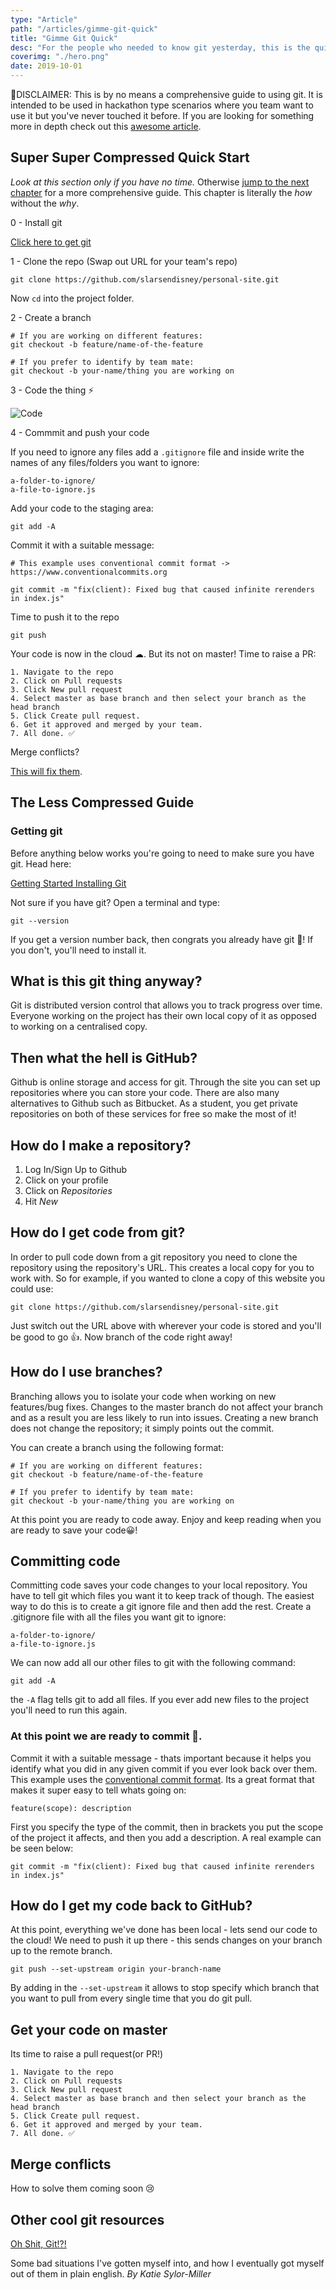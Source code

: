 ```yaml
---
type: "Article"
path: "/articles/gimme-git-quick"
title: "Gimme Git Quick"
desc: "For the people who needed to know git yesterday, this is the quickest git guide ever. It is intended to be used in hackathon type scenarios where you team want to use it but you've never touched it before. "
coverimg: "./hero.png"
date: 2019-10-01
---
```


🚨DISCLAIMER: This is by no means a comprehensive guide to using git. It is intended to be used in hackathon type scenarios where you team want to use it but you've never touched it before. If you are looking for something more in depth check out this [awesome article](https://medium.com/@george.seif94/a-full-tutorial-on-how-to-use-github-88466bac7d42).

## Super Super Compressed Quick Start

*Look at this section only if you have no time.* Otherwise [jump to the next chapter](#0) for a more comprehensive guide. This chapter is literally the _how_ without the _why_.

0 - Install git

[Click here to get git](https://git-scm.com/book/en/v2/Getting-Started-Installing-Git )

1 - Clone the repo (Swap out URL for your team's repo)

```
git clone https://github.com/slarsendisney/personal-site.git

```
Now ``` cd ``` into the project folder.

2 - Create a branch

```
# If you are working on different features:
git checkout -b feature/name-of-the-feature

# If you prefer to identify by team mate:
git checkout -b your-name/thing you are working on
```

3 - Code the thing ⚡️

![Code](https://ik.imagekit.io/sld/code_8h0lMiPBd.gif)

4 - Commmit and push your code

If you need to ignore any files add a `.gitignore` file and inside write the names of any files/folders you want to ignore:
```
a-folder-to-ignore/
a-file-to-ignore.js
```
Add your code to the staging area:
```
git add -A
```
Commit it with a suitable message:
```
# This example uses conventional commit format -> https://www.conventionalcommits.org

git commit -m "fix(client): Fixed bug that caused infinite rerenders in index.js"
```
Time to push it to the repo
```
git push
```

Your code is now in the cloud ☁. But its not on master! Time to raise a PR:
```
1. Navigate to the repo
2. Click on Pull requests
3. Click New pull request
4. Select master as base branch and then select your branch as the head branch
5. Click Create pull request.
6. Get it approved and merged by your team.
7. All done. ✅
```

Merge conflicts?

[This will fix them](https://github.com/AgileVentures/MetPlus_PETS/wiki/Resolving-Pull-Request-merge-conflicts).

## The Less Compressed Guide 
### Getting git
Before anything below works you're going to need to make sure you have git. Head here:

[ Getting Started Installing Git](https://git-scm.com/book/en/v2/Getting-Started-Installing-Git )

Not sure if you have git? Open a terminal and type:

``` 
git --version 
```

If you get a version number back, then congrats you already have git 🎉! If you don't, you'll need to install it. 

## What is this git thing anyway?

Git is distributed version control that allows you to track progress over time. Everyone working on the project has their own local copy of it as opposed to working on a centralised copy.

## Then what the hell is GitHub?

Github is online storage and access for git. Through the site you can set up repositories where you can store your code. There are also many alternatives to Github such as Bitbucket. As a student, you get private repositories on both of these services for free so make the most of it!

## How do I make a repository?

1. Log In/Sign Up to Github
2. Click on your profile
3. Click on _Repositories_
4. Hit _New_ 

## How do I get code from git?

In order to pull code down from a git repository you need to clone the repository using the repository's URL. This creates a local copy for you to work with.  So for example, if you wanted to clone a copy of this website you could use:

```
git clone https://github.com/slarsendisney/personal-site.git 
```

Just switch out the URL above with wherever your code is stored and you'll be good to go 👍. Now branch of the code right away!

## How do I use branches?

Branching allows you to isolate your code when working on new features/bug fixes. Changes to the master branch do not affect your branch and as a result you are less likely to run into issues. Creating a new branch does not change the repository; it simply points out the commit.

You can create a branch using the following format:
```
# If you are working on different features:
git checkout -b feature/name-of-the-feature

# If you prefer to identify by team mate:
git checkout -b your-name/thing you are working on
```

At this point you are ready to code away. Enjoy and keep reading when you are ready to save your code😀!

## Committing code

Committing code saves your code changes to your local repository. You have to tell git which files you want it to keep track of though. The easiest way to do this is to create a git ignore file and then add the rest.
Create a .gitignore file with all the files you want git to ignore:
```
a-folder-to-ignore/
a-file-to-ignore.js
```

We can now add all our other files to git with the following command:
```
git add -A
```
the `-A` flag tells git to add all files. If you ever add new files to the project you'll need to run this again.

### At this point we are ready to commit 🎉.

Commit it with a suitable message - thats important because it helps you identify what you did in any given commit if you ever look back over them. This example uses the [conventional commit format](https://www.conventionalcommits.org). Its a great format that makes it super easy to tell whats going on:
```
feature(scope): description
```
First you specify the type of the commit, then in brackets you put the scope of the project it affects, and then you add a description. A real example can be seen below:
```
git commit -m "fix(client): Fixed bug that caused infinite rerenders in index.js"
```

## How do I get my code back to GitHub?
At this point, everything we've done has been local - lets send our code to the cloud! We need to push it up there - this sends changes on your branch up to the remote branch.

```
git push --set-upstream origin your-branch-name
```

By adding in the `--set-upstream` it allows to stop specify which branch that you want to pull from every single time that you do git pull.
## Get your code on master
Its time to raise a pull request(or PR!)

```
1. Navigate to the repo
2. Click on Pull requests
3. Click New pull request
4. Select master as base branch and then select your branch as the head branch
5. Click Create pull request.
6. Get it approved and merged by your team.
7. All done. ✅
```
## Merge conflicts
How to solve them coming soon 😢

## Other cool git resources

[Oh Shit, Git!?!](https://ohshitgit.com/)

Some bad situations I've gotten myself into, and how I eventually got myself out of them in plain english. 
_By Katie Sylor-Miller_